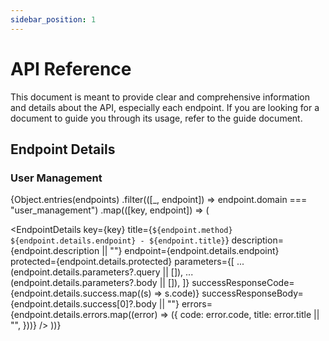 ```yaml
---
sidebar_position: 1
---
```



# API Reference

This document is meant to provide clear and comprehensive information and details about the API, especially each endpoint. If you are looking for a document to guide you through its usage, refer to the guide document.

## Endpoint Details

### User Management

{Object.entries(endpoints)
.filter(([_, endpoint]) => endpoint.domain === "user_management")
.map(([key, endpoint]) => (

<EndpointDetails
  key={key}
  title={`${endpoint.method} ${endpoint.details.endpoint} - ${endpoint.title}`}
  description={endpoint.description || ""}
  endpoint={endpoint.details.endpoint}
  protected={endpoint.details.protected}
  parameters={[
    ...(endpoint.details.parameters?.query || []),
    ...(endpoint.details.parameters?.body || []),
  ]}
  successResponseCode={endpoint.details.success.map((s) => s.code)}
  successResponseBody={endpoint.details.success[0]?.body || ""}
  errors={endpoint.details.errors.map((error) => ({
    code: error.code,
    title: error.title || "",
  }))}
/>
))}
